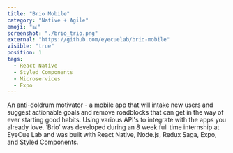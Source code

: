 ```yaml
---
title: "Brio Mobile"
category: "Native + Agile"
emoji: "📊"
screenshot: "./brio_trio.png"
external: "https://github.com/eyecuelab/brio-mobile"
visible: "true"
position: 1
tags:
  - React Native
  - Styled Components
  - Microservices
  - Expo
---
```


An anti-doldrum motivator - a mobile app that will intake new users and suggest actionable goals and remove roadblocks that can get in the way of ever starting good habits. Using various API's to integrate with the apps you already love. ‘Brio’ was developed during an 8 week full time internship at EyeCue Lab and was built with React Native, Node.js, Redux Saga, Expo, and Styled Components.
